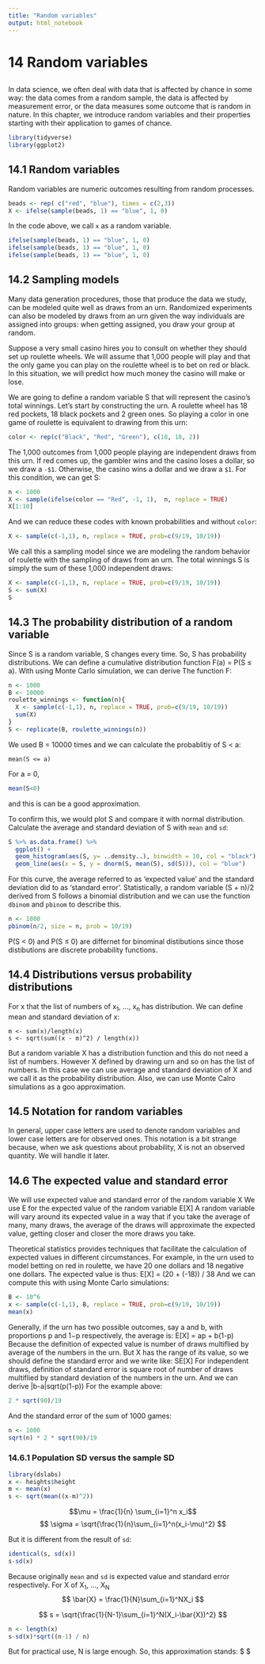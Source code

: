 ```yaml
---
title: "Random variables"
output: html_notebook
---
```


# 14 Random variables
##
In data science, we often deal with data that is affected by chance in some way: the data comes from a random sample, the data is affected by measurement error, or the data measures some outcome that is random in nature.
In this chapter, we introduce random variables and their properties starting with their application to games of chance.
```r
library(tidyverse)
library(ggplot2)
```

## 14.1 Random variables

Random variables are numeric outcomes resulting from random processes.
```r
beads <- rep( c("red", "blue"), times = c(2,3))
X <- ifelse(sample(beads, 1) == "blue", 1, 0)
```

In the code above, we call `x` as a random variable.
```r
ifelse(sample(beads, 1) == "blue", 1, 0)
ifelse(sample(beads, 1) == "blue", 1, 0)
ifelse(sample(beads, 1) == "blue", 1, 0)
```

## 14.2 Sampling models

Many data generation procedures, those that produce the data we study, can be modeled quite well as draws from an urn. Randomized experiments can also be modeled by draws from an urn given the way individuals are assigned into groups: when getting assigned, you draw your group at random.

Suppose a very small casino hires you to consult on whether they should set up roulette wheels. We will assume that 1,000 people will play and that the only game you can play on the roulette wheel is to bet on red or black. In this situation, we will predict how much money the casino will make or lose.

We are going to define a random variable S that will represent the casino’s total winnings. Let’s start by constructing the urn. A roulette wheel has 18 red pockets, 18 black pockets and 2 green ones. So playing a color in one game of roulette is equivalent to drawing from this urn:
```r
color <- rep(c("Black", "Red", "Green"), c(18, 18, 2))
```

The 1,000 outcomes from 1,000 people playing are independent draws from this urn. If red comes up, the gambler wins and the casino loses a dollar, so we draw a `-$1`. Otherwise, the casino wins a dollar and we draw a `$1`. For this condition, we can get S:
```r
n <- 1000
X <- sample(ifelse(color == "Red", -1, 1),  n, replace = TRUE)
X[1:10]
```

And we can reduce these codes with known probabilities and without `color`:
```r
X <- sample(c(-1,1), n, replace = TRUE, prob=c(9/19, 10/19))
```

We call this a sampling model since we are modeling the random behavior of roulette with the sampling of draws from an urn. The total winnings S is simply the sum of these 1,000 independent draws:
```r
X <- sample(c(-1,1), n, replace = TRUE, prob=c(9/19, 10/19))
S <- sum(X)
S
```

## 14.3 The probability distribution of a random variable

Since S is a random variable, S changes every time. So, S has probability distributions. We can define a cumulative distribution function F(a) = P(S ≤ a). With using Monte Carlo simulation, we can derive The function F:
```r
n <- 1000
B <- 10000
roulette_winnings <- function(n){
  X <- sample(c(-1,1), n, replace = TRUE, prob=c(9/19, 10/19))
  sum(X)
}
S <- replicate(B, roulette_winnings(n))
```

We used B = 10000 times and we can calculate the probablitiy of S < a:
```
mean(S <= a)
```

For a = 0,
```r
mean(S<0)
```
and this is can be a good approximation.

To confirm this, we would plot S and compare it with normal distribution. Calculate the average and standard deviation of S with `mean` and `sd`:
```r
S %>% as.data.frame() %>%
  ggplot() +
  geom_histogram(aes(S, y= ..density..), binwidth = 10, col = "black") +
  geom_line(aes(x = S, y = dnorm(S, mean(S), sd(S))), col = "blue")
```

For this curve, the average referred to as 'expected value' and the standard deviation did to as 'standard error'.
Statistically, a random variable (S + n)/2 derived from S follows a binomial distribution and we can use the function `dbinom` and `pbinom` to describe this.
```r
n <- 1000
pbinom(n/2, size = n, prob = 10/19)
```

P(S < 0) and P(S ≤ 0) are differnet for binominal distibutions since those distibutions are discrete probability functions.

## 14.4 Distributions versus probability distributions

For x that the list of numbers of x<sub>1</sub>, ..., x<sub>n</sub> has distribution. We can define mean and standard deviation of x:
```
m <- sum(x)/length(x)
s <- sqrt(sum((x - m)^2) / length(x))
```

But a random variable X has a distribution function and this do not need a list of numbers. However X defined by drawing urn and so on has the list of numbers. In this case we can use average and standard deviation of X and we call it as the probability distribution.
Also, we can use Monte Calro simulations as a goo approximation.

## 14.5 Notation for random variables

In general, upper case letters are used to denote random variables and lower case letters are for observed ones. This notation is a bit strange because, when we ask questions about probability, X is not an observed quantity. We will handle it later.

## 14.6 The expected value and standard error

We will use expected value and standard error of the random variable X
We use E for the expected value of the random variable  E[X]
A random variable will vary around its expected value in a way that if you take the average of many, many draws, the average of the draws will approximate the expected value, getting closer and closer the more draws you take.

Theoretical statistics provides techniques that facilitate the calculation of expected values in different circumstances. For example, in the urn used to model betting on red in roulette, we have 20 one dollars and 18 negative one dollars. The expected value is thus: E[X] = (20 + (-18)) / 38
And we can compute this with using Monte Carlo simulations:
```R
B <- 10^6
x <- sample(c(-1,1), B, replace = TRUE, prob=c(9/19, 10/19))
mean(x)
```

Generally, if the urn has two possible outcomes, say a and b, with proportions p and 1−p respectively, the average is: E[X] = ap + b(1-p)
Because the definition of expected value is number of draws multiflied by average of the numbers in the urn.
But X has the range of its value, so we should define the standard error and we write like: SE[X]
For independent draws, definition of standard error is square root of number of draws multiflied by standard deviation of the numbers in the urn.
And we can derive |b-a|sqrt(p(1-p))
For the example above:
```r
2 * sqrt(90)/19
```

And the standard error of the sum of 1000 games:
```r
n <- 1000
sqrt(n) * 2 * sqrt(90)/19
```

### 14.6.1 Population SD versus the sample SD

```r
library(dslabs)
x <- heights$height
m <- mean(x)
s <- sqrt(mean((x-m)^2))
```

$$\mu = \frac{1}{n} \sum_{i=1}^n x_i$$
$$ \sigma = \sqrt{\frac{1}{n}\sum_{i=1}^n(x_i-\mu)^2} $$

But it is different from the result of `sd`:
```r
identical(s, sd(x))
s-sd(x)
```

Because originally  `mean` and `sd` is expected value and standard error respectively. For X of X<sub>1</sub>, ..., X<sub>N</sub>
$$ \bar{X} = \frac{1}{N}\sum_{i=1}^NX_i $$

$$ s = \sqrt{\frac{1}{N-1}\sum_{i=1}^N(X_i-\bar{X})^2} $$

```r
n <- length(x)
s-sd(x)*sqrt((n-1) / n)
```

But for practical use, N is large enough. So, this approximation stands: $ \sqrt{\frac{N-1}{N}} \risingdotseq 1 $